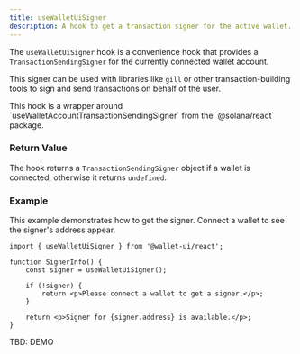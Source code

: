 ```yaml
---
title: useWalletUiSigner
description: A hook to get a transaction signer for the active wallet.
---
```



The `useWalletUiSigner` hook is a convenience hook that provides a `TransactionSendingSigner` for the currently connected wallet account.

This signer can be used with libraries like `gill` or other transaction-building tools to sign and send transactions on behalf of the user.

<Callout>
    This hook is a wrapper around `useWalletAccountTransactionSendingSigner` from the `@solana/react` package.
</Callout>

### Return Value

The hook returns a `TransactionSendingSigner` object if a wallet is connected, otherwise it returns `undefined`.

### Example

This example demonstrates how to get the signer. Connect a wallet to see the signer's address appear.

```tsx
import { useWalletUiSigner } from '@wallet-ui/react';

function SignerInfo() {
    const signer = useWalletUiSigner();

    if (!signer) {
        return <p>Please connect a wallet to get a signer.</p>;
    }

    return <p>Signer for {signer.address} is available.</p>;
}
```

TBD: DEMO
